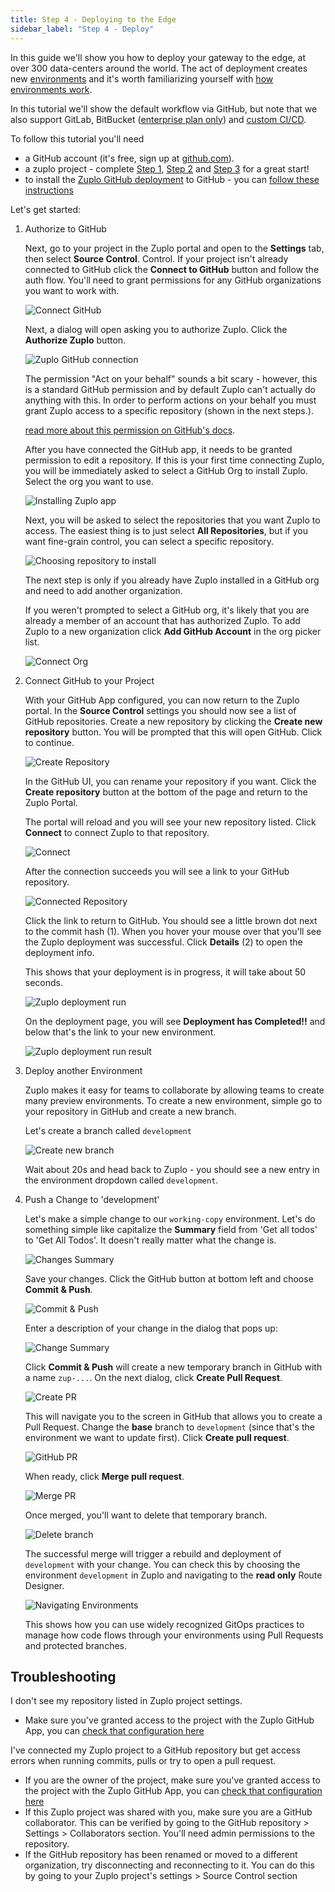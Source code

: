 ```yaml
---
title: Step 4 - Deploying to the Edge
sidebar_label: "Step 4 - Deploy"
---
```


<QuickstartPicker
  mode="local"
  alternateLink="/articles/step-4-deploying-to-the-edge"
/>

In this guide we'll show you how to deploy your gateway to the edge, at over 300
data-centers around the world. The act of deployment creates new
[environments](./environments) and it's worth familiarizing yourself with
[how environments work](./environments).

In this tutorial we'll show the default workflow via GitHub, but note that we
also support GitLab, BitBucket
([enterprise plan only](https://zuplo.com/pricing)) and
[custom CI/CD](./custom-ci-cd).

To follow this tutorial you'll need

- a GitHub account (it's free, sign up at [github.com](https://github.com)).
- a zuplo project - complete [Step 1](./step-1-setup-basic-gateway.mdx),
  [Step 2](./step-2-add-rate-limiting.mdx) and
  [Step 3](./step-3-add-api-key-auth.mdx) for a great start!
- to install the
  [Zuplo GitHub deployment](https://github.com/apps/zuplo/installations/new) to
  GitHub - you can
  [follow these instructions](https://github.com/apps/zuplo/installations/new)

Let's get started:

<Stepper>

1. Authorize to GitHub

   Next, go to your project in the Zuplo portal and open to the **Settings**
   tab, then select **Source Control**. Control. If your project isn't already
   connected to GitHub click the **Connect to GitHub** button and follow the
   auth flow. You'll need to grant permissions for any GitHub organizations you
   want to work with.

   ![Connect GitHub](../../public/media/step-4-deploying-to-the-edge/image-1.png)

   Next, a dialog will open asking you to authorize Zuplo. Click the **Authorize
   Zuplo** button.

   <Framed size="sm">

   ![Zuplo GitHub connection](../../public/media/step-4-deploying-to-the-edge/d6194a80-b6d6-429e-85a6-ae1cb4a3375e.png)

   </Framed>

   <Callout type="tip" title="GitHub Permissions" >

   The permission "Act on your behalf" sounds a bit scary - however, this is a
   standard GitHub permission and by default Zuplo can't actually do anything
   with this. In order to perform actions on your behalf you must grant Zuplo
   access to a specific repository (shown in the next steps.).

   [read more about this permission on GitHub's docs](https://docs.github.com/en/apps/using-github-apps/authorizing-github-apps#about-github-apps-acting-on-your-behalf).

   </Callout>

   After you have connected the GitHub app, it needs to be granted permission to
   edit a repository. If this is your first time connecting Zuplo, you will be
   immediately asked to select a GitHub Org to install Zuplo. Select the org you
   want to use.

   <Framed size="sm">

   ![Installing Zuplo app](../../public/media/step-4-deploying-to-the-edge/eef76bd7-4d26-4f86-96e8-89ebede03beb.png)

   </Framed>

   Next, you will be asked to select the repositories that you want Zuplo to
   access. The easiest thing is to just select **All Repositories**, but if you
   want fine-grain control, you can select a specific repository.

   <Framed size="sm">

   ![Choosing repository to install](../../public/media/step-4-deploying-to-the-edge/ff482269-9aa2-44c3-8266-b2682b3d6ea5.png)

   </Framed>

   <Callout type="caution" title="Existing Installation" >

   The next step is only if you already have Zuplo installed in a GitHub org and
   need to add another organization.

   </Callout>

   If you weren't prompted to select a GitHub org, it's likely that you are
   already a member of an account that has authorized Zuplo. To add Zuplo to a
   new organization click **Add GitHub Account** in the org picker list.

   ![Connect Org](../../public/media/step-4-deploying-to-the-edge/image-2.png)

1. Connect GitHub to your Project

   With your GitHub App configured, you can now return to the Zuplo portal. In
   the **Source Control** settings you should now see a list of GitHub
   repositories. Create a new repository by clicking the **Create new
   repository** button. You will be prompted that this will open GitHub. Click
   to continue.

   ![Create Repository](../../public/media/step-4-deploying-to-the-edge/image-3.png)

   In the GitHub UI, you can rename your repository if you want. Click the
   **Create repository** button at the bottom of the page and return to the
   Zuplo Portal.

   The portal will reload and you will see your new repository listed. Click
   **Connect** to connect Zuplo to that repository.

   ![Connect](../../public/media/step-4-deploying-to-the-edge/image-4.png)

   After the connection succeeds you will see a link to your GitHub repository.

   ![Connected Repository](../../public/media/step-4-deploying-to-the-edge/image-5.png)

   Click the link to return to GitHub. You should see a little brown dot next to
   the commit hash (1). When you hover your mouse over that you'll see the Zuplo
   deployment was successful. Click **Details** (2) to open the deployment info.

   This shows that your deployment is in progress, it will take about 50
   seconds.

   ![Zuplo deployment run](../../public/media/step-4-deploying-to-the-edge/brown-dot.png)

   On the deployment page, you will see **Deployment has Completed!!** and below
   that's the link to your new environment.

   ![Zuplo deployment run result](../../public/media/step-4-deploying-to-the-edge/26fa58b6-7a5a-4627-bd9f-246972639f12.png)

1. Deploy another Environment

   Zuplo makes it easy for teams to collaborate by allowing teams to create many
   preview environments. To create a new environment, simple go to your
   repository in GitHub and create a new branch.

   Let's create a branch called `development`

   ![Create new branch](../../public/media/step-4-deploying-to-the-edge/60cdeb36-ab7d-42f9-a8c2-1f7931f80ca6.png)

   Wait about 20s and head back to Zuplo - you should see a new entry in the
   environment dropdown called `development`.

1. Push a Change to 'development'

   Let's make a simple change to our `working-copy` environment. Let's do
   something simple like capitalize the **Summary** field from 'Get all todos'
   to 'Get All Todos'. It doesn't really matter what the change is.

   ![Changes Summary](../../public/media/step-4-deploying-to-the-edge/image-6.png)

   Save your changes. Click the GitHub button at bottom left and choose **Commit
   & Push**.

   ![Commit & Push](../../public/media/step-4-deploying-to-the-edge/image-7.png)

   Enter a description of your change in the dialog that pops up:

   <ModalScreenshot>

   ![Change Summary](../../public/media/step-4-deploying-to-the-edge/image-8.png)

   </ModalScreenshot>

   Click **Commit & Push** will create a new temporary branch in GitHub with a
   name `zup-...`. On the next dialog, click **Create Pull Request**.

   <ModalScreenshot>

   ![Create PR](../../public/media/step-4-deploying-to-the-edge/image-9.png)

   </ModalScreenshot>

   This will navigate you to the screen in GitHub that allows you to create a
   Pull Request. Change the **base** branch to `development` (since that's the
   environment we want to update first). Click **Create pull request**.

   ![GitHub PR](../../public/media/step-4-deploying-to-the-edge/875b164d-b7ef-4f46-9cdb-8d59354b5b93.png)

   When ready, click **Merge pull request**.

   ![Merge PR](../../public/media/step-4-deploying-to-the-edge/e8c68072-35dc-462a-8161-7a44e40fa1df.png)

   Once merged, you'll want to delete that temporary branch.

   ![Delete branch](../../public/media/step-4-deploying-to-the-edge/51a25aa0-cdce-4112-ba2e-e56f42a9044d.png)

   The successful merge will trigger a rebuild and deployment of `development`
   with your change. You can check this by choosing the environment
   `development` in Zuplo and navigating to the **read only** Route Designer.

   ![Navigating Environments](../../public/media/step-4-deploying-to-the-edge/image.png)

   This shows how you can use widely recognized GitOps practices to manage how
   code flows through your environments using Pull Requests and protected
   branches.

</Stepper>

## Troubleshooting

I don't see my repository listed in Zuplo project settings.

- Make sure you've granted access to the project with the Zuplo GitHub App, you
  can
  [check that configuration here](https://github.com/apps/zuplo/installations/new)

I've connected my Zuplo project to a GitHub repository but get access errors
when running commits, pulls or try to open a pull request.

- If you are the owner of the project, make sure you've granted access to the
  project with the Zuplo GitHub App, you can
  [check that configuration here](https://github.com/apps/zuplo/installations/new)
- If this Zuplo project was shared with you, make sure you are a GitHub
  collaborator. This can be verified by going to the GitHub repository >
  Settings > Collaborators section. You'll need admin permissions to the
  repository.
- If the GitHub repository has been renamed or moved to a different
  organization, try disconnecting and reconnecting to it. You can do this by
  going to your Zuplo project's settings > Source Control section
